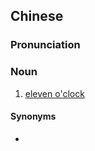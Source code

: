 {{also|十一点}}
==Chinese==
{{zh-forms|s=十一点|type=21}}

===Pronunciation===
{{zh-pron
|m=shí一diǎn
|c=sap6 jat1 dim2
|mn=cha̍p-it-tiám
|cat=n
}}

===Noun===
{{zh-noun}}

# [[eleven o'clock]]

====Synonyms====
* {{zh-l|十一點鐘}}

{{zh-cat|Eleven}}
